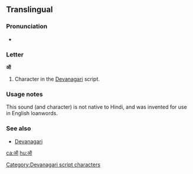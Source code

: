{{Devanagari character info|hex=911|name=DEVANAGARI LETTER CANDRA O}}
==Translingual==

===Pronunciation===
*{{IPA|/ɔ/}}

===Letter===
'''ऑ'''

# Character in the [[Devanagari]] script.

===Usage notes===
This sound (and character) is not native to Hindi, and was invented for use in English loanwords.

===See also===
* [[w:Devanagari|Devanagari]]

[[Category:Devanagari script characters]]

[[ca:ऑ]]
[[hu:ऑ]]